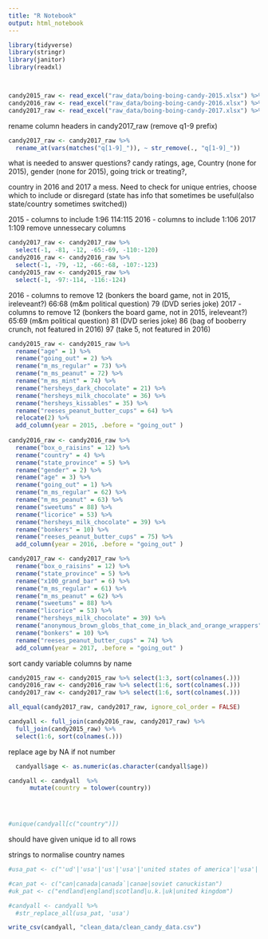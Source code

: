 ```yaml
---
title: "R Notebook"
output: html_notebook
---
```


```r
library(tidyverse)
library(stringr)
library(janitor)
library(readxl)




```

```r
candy2015_raw <- read_excel("raw_data/boing-boing-candy-2015.xlsx") %>% clean_names()
candy2016_raw <- read_excel("raw_data/boing-boing-candy-2016.xlsx") %>% clean_names()
candy2017_raw <- read_excel("raw_data/boing-boing-candy-2017.xlsx") %>% clean_names()
```

rename column headers in candy2017_raw (remove q1-9 prefix)

```r
candy2017_raw <- candy2017_raw %>% 
  rename_at(vars(matches("q[1-9]_")), ~ str_remove(., "q[1-9]_"))
```


what is needed to answer questions?
candy ratings, age, Country (none for 2015), gender (none for 2015), going trick or treating?,

country in 2016 and 2017 a mess. Need to check for unique entries, choose which to include or disregard (state has info that sometimes be useful(also state/country sometimes switched)) 

2015 - columns to include
  1:96
  114:115
2016 - columns to include
  1:106
2017
  1:109
  remove unnessecary columns
```r
candy2017_raw <- candy2017_raw %>% 
  select(-1, -81, -12, -65:-69, -110:-120)
candy2016_raw <- candy2016_raw %>% 
  select(-1, -79, -12, -66:-68, -107:-123)
candy2015_raw <- candy2015_raw %>% 
  select(-1, -97:-114, -116:-124)
```
  2016 - columns to remove
  12 (bonkers the board game, not in 2015, ireleveant?)
  66:68 (m&m political question)
  79 (DVD series joke)
2017 - columns to remove
  12 (bonkers the board game, not in 2015, ireleveant?)
  65:69 (m&m political question)
  81 (DVD series joke)
  86 (bag of booberry crunch, not featured in 2016)
  97 (take 5, not featured in 2016)
```r
candy2015_raw <- candy2015_raw %>% 
  rename("age" = 1) %>%
  rename("going_out" = 2) %>% 
  rename("m_ms_regular" = 73) %>%
  rename("m_ms_peanut" = 72) %>% 
  rename("m_ms_mint" = 74) %>% 
  rename("hersheys_dark_chocolate" = 21) %>%
  rename("hersheys_milk_chocolate" = 36) %>%
  rename("hersheys_kissables" = 35) %>%
  rename("reeses_peanut_butter_cups" = 64) %>%
  relocate(2) %>% 
  add_column(year = 2015, .before = "going_out" )
  
candy2016_raw <- candy2016_raw %>% 
  rename("box_o_raisins" = 12) %>% 
  rename("country" = 4) %>%
  rename("state_province" = 5) %>%
  rename("gender" = 2) %>% 
  rename("age" = 3) %>%
  rename("going_out" = 1) %>% 
  rename("m_ms_regular" = 62) %>% 
  rename("m_ms_peanut" = 63) %>% 
  rename("sweetums" = 88) %>%
  rename("licorice" = 53) %>%
  rename("hersheys_milk_chocolate" = 39) %>%
  rename("bonkers" = 10) %>%
  rename("reeses_peanut_butter_cups" = 75) %>%
  add_column(year = 2016, .before = "going_out" )

candy2017_raw <- candy2017_raw %>% 
  rename("box_o_raisins" = 12) %>% 
  rename("state_province" = 5) %>%
  rename("x100_grand_bar" = 6) %>%
  rename("m_ms_regular" = 61) %>% 
  rename("m_ms_peanut" = 62) %>% 
  rename("sweetums" = 88) %>%
  rename("licorice" = 53) %>%
  rename("hersheys_milk_chocolate" = 39) %>%
  rename("anonymous_brown_globs_that_come_in_black_and_orange_wrappers" = 7) %>%
  rename("bonkers" = 10) %>%
  rename("reeses_peanut_butter_cups" = 74) %>%
  add_column(year = 2017, .before = "going_out" )


```
  sort candy variable columns by name
```r
candy2015_raw <- candy2015_raw %>% select(1:3, sort(colnames(.)))
candy2016_raw <- candy2016_raw %>% select(1:6, sort(colnames(.)))
candy2017_raw <- candy2017_raw %>% select(1:6, sort(colnames(.)))
```
  
  
```r
all_equal(candy2017_raw, candy2017_raw, ignore_col_order = FALSE)
```
```r
candyall <- full_join(candy2016_raw, candy2017_raw) %>% 
  full_join(candy2015_raw) %>% 
  select(1:6, sort(colnames(.)))
```

replace age by NA if not number
```r
  candyall$age <- as.numeric(as.character(candyall$age))
```


```r

candyall <- candyall  %>% 
      mutate(country = tolower(country)) 
      



#unique(candyall[c("country")])
```
  should have given unique id to all rows
  
  strings to normalise country names
  
```r
#usa_pat <- c("'ud'|'usa'|'us'|'usa'|'united states of america'|'usa'|'united states'|'united states'|'ussa'|'u.s.a'|'murica'|'usa!'|'usa (i think but it's an election year so who can really tell)'|'usa'|'u.s.'|'us'|'america'|'units states'|'united states'|'usa usa usa'|'the best one - usa'|'usa! usa! usa!'|'u.s.'|'the yoo ess of aaayyyyyy'|'united states of america'|'usa!!!!!!'|'usa! usa!'|'united sates'|'sub-canadian north america... 'merica'|'trumpistan'|'u.s.'|'merica'|'united states'|'united stetes'|'usa usa usa usa'|'united states of america'|'united state'|'united staes'|'u.s.a.'|'usausausa'|'us of a'|'unites states'|'the united states'|'north carolina'|'unied states'|'u s'|'the united states of america'|'unite states'|'usa? hard to tell anymore..'|''merica'|'usas'|'pittsburgh'|'new york'|'california'|'usa'|'i pretend to be from canada'|'but i am really from the united states.'|'united stated'|'ahem....amerca'|'new jersey'|'united ststes'|'united statss'|'murrika'|'usaa'|'alaska'|'united states'|'u s a'|'united statea'|'united ststes'|'usa usa usa!!!!'|'the republic of cascadia'|'cascadia'|'god's country'|'n. america'|'eua'|'narnia'|'i don't know anymore'|'cascadia'|'unhinged states'|'i don't know anymore'")

#can_pat <- c("can|canada|canada`|canae|soviet canuckistan")
#uk_pat <- c("endland|england|scotland|u.k.|uk|united kingdom")

#candyall <- candyall %>% 
  #str_replace_all(usa_pat, 'usa')
```
```r
write_csv(candyall, "clean_data/clean_candy_data.csv")
```
  
  